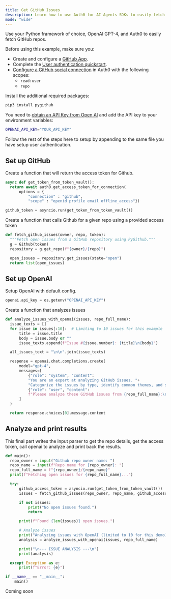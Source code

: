 ```yaml
---
title: Get GitHub Issues
description: Learn how to use Auth0 for AI Agents SDKs to easily fetch GitHub repos.
mode: "wide"
---
```


Use your Python framework of choice, OpenAI GPT-4, and Auth0 to easily fetch GitHub repos.

<Tabs>
  <Tab title="Python" icon="python">
  <Card title="Prerequisites">
  Before using this example, make sure you:

- Create and configure a [GitHub App](https://docs.github.com/en/apps/creating-github-apps/about-creating-github-apps/about-creating-github-apps).
- Complete the [User authentication quickstart](/get-started/user-authentication).
- [Configure a GitHub social connection](https://marketplace.auth0.com/integrations/github-social-connection) in Auth0 with the following scopes:
  - `read:user`
  - `repo`

Install the additional required packages:

```bash wrap lines
pip3 install pygithub
```

You need to [obtain an API Key from Open AI](https://platform.openai.com/api-keys) and add the API key to your environment variables:

```bash .env.local wrap lines
OPENAI_API_KEY="YOUR_API_KEY"
```

  </Card>

Follow the rest of the steps here to setup by appending to the same file you have setup user authentication.

## Set up GitHub

Create a function that will return the access token for Github.

```python wrap lines
async def get_token_from_token_vault():
  return await auth0.get_access_token_for_connection(
      options = {
          "connection" : "github",
          "scope" : "openid profile email offline_access"})

github_token = asyncio.run(get_token_from_token_vault())
```

Create a function that calls Github for a given repo using a provided access token

```python wrap lines
def fetch_github_issues(owner, repo, token):
  """Fetch open issues from a GitHub repository using PyGithub."""
  g = Github(token)
  repository = g.get_repo(f"{owner}/{repo}")

  open_issues = repository.get_issues(state="open")
  return list(open_issues)
```

## Set up OpenAI

Setup OpenAI with default config.

```python wrap lines
openai.api_key = os.getenv("OPENAI_API_KEY")
```

Create a function that analyzes issues

```python wrap lines
def analyze_issues_with_openai(issues, repo_full_name):
  issue_texts = []
  for issue in issues[:10]:  # Limiting to 10 issues for this example
      title = issue.title
      body = issue.body or ""
      issue_texts.append(f"Issue #{issue.number}: {title}\n{body}")

  all_issues_text = "\n\n".join(issue_texts)

  response = openai.chat.completions.create(
      model="gpt-4",
      messages=[
          {"role": "system", "content":
          "You are an expert at analyzing GitHub issues. "+
          "Categorize the issues by type, identify common themes, and suggest priorities."},
          {"role": "user", "content":
          f"Please analyze these GitHub issues from {repo_full_name}:\n\n{all_issues_text}"}
      ]
  )

  return response.choices[0].message.content
```

## Analyze and print results

This final part writes the input parser to get the repo details, get the access token, call openai to analyze and print back the results.

```python wrap lines
def main():
  repo_owner = input("Github repo owner name: ")
  repo_name = input(f"Repo name for {repo_owner}: ")
  repo_full_name = f"{repo_owner}/{repo_name}"
  print(f"Fetching open issues for {repo_full_name}...")

  try:
      github_access_token = asyncio.run(get_token_from_token_vault())
      issues = fetch_github_issues(repo_owner, repo_name, github_access_token)

      if not issues:
          print("No open issues found.")
          return

      print(f"Found {len(issues)} open issues.")

      # Analyze issues
      print("Analyzing issues with OpenAI (limited to 10 for this demo)...")
      analysis = analyze_issues_with_openai(issues, repo_full_name)

      print("\n--- ISSUE ANALYSIS ---\n")
      print(analysis)

  except Exception as e:
      print(f"Error: {e}")

if __name__ == "__main__":
    main()
```

  </Tab>
  <Tab title="Langchain" icon="https://mintlify-assets.b-cdn.net/auth0/langchain.svg" disabled={true}>
  Coming soon
  </Tab>
</Tabs>
